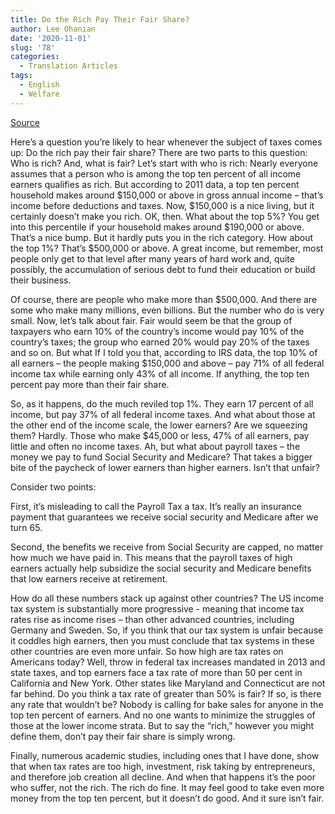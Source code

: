 ```yaml
---
title: Do the Rich Pay Their Fair Share?
author: Lee Ohanian
date: '2020-11-01'
slug: '78'
categories:
  - Translation Articles
tags:
  - English
  - Welfare
---
```


[Source](https://www.youtube.com/watch?v=DnEe4oaSC88&pbjreload=101)

Here's a question you're likely to hear whenever the subject of taxes comes up: Do the rich pay their fair share? There are two parts to this question: Who is rich? And, what is fair? Let's start with who is rich: Nearly everyone assumes that a person who is among the top ten percent of all income earners qualifies as rich. But according to 2011 data, a top ten percent household makes around $150,000 or above in gross annual income -- that's income before deductions and taxes. Now, $150,000 is a nice living, but it certainly doesn't make you rich. OK, then. What about the top 5%? You get into this percentile if your household makes around $190,000 or above. That's a nice bump. But it hardly puts you in the rich category. How about the top 1%? That's $500,000 or above. A great income, but remember, most people only get to that level after many years of hard work and, quite possibly, the accumulation of serious debt to fund their education or build their business.

Of course, there are people who make more than $500,000. And there are some who make many millions, even billions. But the number who do is very small. Now, let's talk about fair. Fair would seem be that the group of taxpayers who earn 10% of the country's income would pay 10% of the country's taxes; the group who earned 20% would pay 20% of the taxes and so on. But what If I told you that, according to IRS data, the top 10% of all earners -- the people making $150,000 and above -- pay 71% of all federal income tax while earning only 43% of all income. If anything, the top ten percent pay more than their fair share.

So, as it happens, do the much reviled top 1%. They earn 17 percent of all income, but pay 37% of all federal income taxes. And what about those at the other end of the income scale, the lower earners? Are we squeezing them? Hardly. Those who make $45,000 or less, 47% of all earners, pay little and often no income taxes. Ah, but what about payroll taxes -- the money we pay to fund Social Security and Medicare? That takes a bigger bite of the paycheck of lower earners than higher earners. Isn't that unfair?

Consider two points:

First, it's misleading to call the Payroll Tax a tax. It's really an insurance payment that guarantees we receive social security and Medicare after we turn 65.

Second, the benefits we receive from Social Security are capped, no matter how much we have paid in. This means that the payroll taxes of high earners actually help subsidize the social security and Medicare benefits that low earners receive at retirement.

How do all these numbers stack up against other countries? The US income tax system is substantially more progressive - meaning that income tax rates rise as income rises -- than other advanced countries, including Germany and Sweden. So, if you think that our tax system is unfair because it coddles high earners, then you must conclude that tax systems in these other countries are even more unfair. So how high are tax rates on Americans today? Well, throw in federal tax increases mandated in 2013 and state taxes, and top earners face a tax rate of more than 50 per cent in California and New York. Other states like Maryland and Connecticut are not far behind.
Do you think a tax rate of greater than 50% is fair? If so, is there any rate that wouldn't be? Nobody is calling for bake sales for anyone in the top ten percent of earners. And no one wants to minimize the struggles of those at the lower income strata. But to say the "rich," however you might define them, don't pay their fair share is simply wrong.

Finally, numerous academic studies, including ones that I have done, show that when tax rates are too high, investment, risk taking by entrepreneurs, and therefore job creation all decline. And when that happens it's the poor who suffer, not the rich. The rich do fine. It may feel good to take even more money from the top ten percent, but it doesn't do good. And it sure isn't fair.